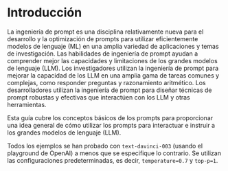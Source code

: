 # Introducción



La ingeniería de prompt es una disciplina relativamente nueva para el desarrollo y la optimización de prompts para utilizar eficientemente modelos de lenguaje (ML) en una amplia variedad de aplicaciones y temas de investigación. Las habilidades de ingeniería de prompt ayudan a comprender mejor las capacidades y limitaciones de los grandes modelos de lenguaje (LLM). Los investigadores utilizan la ingeniería de prompt para mejorar la capacidad de los LLM en una amplia gama de tareas comunes y complejas, como responder preguntas y razonamiento aritmético. Los desarrolladores utilizan la ingeniería de prompt para diseñar técnicas de prompt robustas y efectivas que interactúen con los LLM y otras herramientas.

Esta guía cubre los conceptos básicos de los prompts para proporcionar una idea general de cómo utilizar los prompts para interactuar e instruir a los grandes modelos de lenguaje (LLM).

Todos los ejemplos se han probado con `text-davinci-003` (usando el playground de OpenAI) a menos que se especifique lo contrario. Se utilizan las configuraciones predeterminadas, es decir, `temperature=0.7` y `top-p=1`.

<ContentFileNames section="introduction" lang="es"/>
